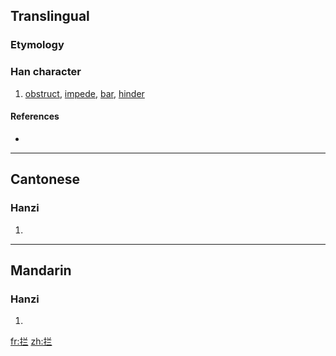 {{also|攔}}
==Translingual==

===Etymology===
{{Han simp|攔|f=闌|t=兰}}

===Han character===
{{Han char|rn=64|rad=手|as=05|sn=8|four=|canj=手廿一一 (QTMM)}}

# [[obstruct]], [[impede]], [[bar]], [[hinder]]

====References====
* {{Han ref|kx=0427.161|hdz=31858.010|uh=62E6|ud=25318}}

----

==Cantonese==

===Hanzi===
{{yue-hanzi|jyut=|y=laan4|tra=攔}}

# {{defn|Cantonese|sort=手05}}

----

==Mandarin==

===Hanzi===
{{cmn-hanzi|tra=攔|pin=[[lán]] ([[lan2]]), [[nǐng]] ([[ning3]]), [[nìng]] ([[ning4]])|wg=lan<sup>2</sup>, ning<sup>3</sup>, ning<sup>4</sup>}}

# {{defn|Mandarin|sort=手05}}

[[fr:拦]]
[[zh:拦]]